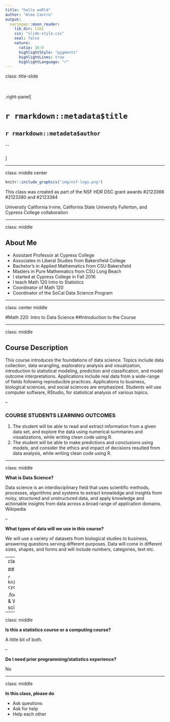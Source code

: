 ```yaml
---
title: "hello woRld"
author: "Alma Castro"
output: 
  xaringan::moon_reader:
    lib_dir: libs
    css: "slide-style.css"
    seal: false
    nature:
      ratio: 16:9
      highlightStyle: "pygments"
      highlightLines: true
      highlightLanguage: "r"
---
```


class: title-slide

<br>
<br>
.right-panel[ 

# `r rmarkdown::metadata$title`
## `r rmarkdown::metadata$author`
### ``
]

---

class: middle center



```r
knitr::include_graphics("img/nsf-logo.png")
```

This class was created as part of the NSF HDR DSC grant awards #2123366 #2123380 and #2123384

University California Irvine, California State University Fullerton, and Cypress College collaboration

---

class: middle

## About Me

- Assistant Professor at Cypress College
- Associates in Liberal Studies from Bakersfield College
- Bachelor's in Applied Mathematics from CSU Bakersfield
- Masters in Pure Mathematics from CSU Long Beach
- I started at Cypress College in Fall 2016
- I teach Math 120 Intro to Statistics
- Coordinator of Math 120
- Coordinator of the SoCal Data Science Program

---

class: center middle

#Math 220: Intro to Data Science
##Introduction to the Course


---

class: middle

## Course Description

This course introduces the foundations of data science. Topics include data collection, data wrangling, exploratory analysis and visualization, introduction to statistical modeling, prediction and classification, and model outcome interpretations. Applications include real data from a wide-range of fields following reproducible practices. Applications to business, biological sciences, and social sciences are emphasized. Students will use computer software, RStudio, for statistical analysis of various topics.

--

### COURSE STUDENTS LEARNING OUTCOMES
1. The student will be able to read and extract information from a given data set, and explore the data using numerical summaries and visualizations, while writing clean code using R.
2. The student will be able to make predictions and conclusions using models, and consider the ethics and impact of decisions resulted from data analysis, while writing clean code using R.


---

class: middle

**What is Data Science?**

Data science is an interdisciplinary field that uses scientific methods, processes, algorithms and systems to extract knowledge and insights from noisy, structured and unstructured data, and apply knowledge and actionable insights from data across a broad range of application domains. Wikipedia

--

**What types of data will we use in this course?** 

We will use a variety of datasets from biological studies to business, answering questions serving different purposes. Data will come in different sizes, shapes, and forms and will include numbers, categories, text etc.

---
class: middle

##  Data Science Cycle

```r
knitr::include_graphics('img/data-cycle.png')
```

.footnote[Image from Grolemund, G., & Wickham, H. (2018). R for data science (CC BY-NC-ND 3.0).]

---

class: middle

**Is this a statistics course or a computing course?**

A little bit of both. 

--

**Do I need prior programming/statistics experience?**

No

---
class: middle

**In this class, please do**

- Ask questions 
- Ask for help
- Help each other


